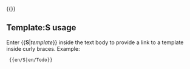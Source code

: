 &#123;{[[Template:{{{1}}}|{{{1}}}]]}}
<noinclude>
{{en/S|en/Template}}
==Template:S usage==
Enter <nowiki>{{</nowiki>'''S'''|''template''}} inside the text body to provide a link to a template inside curly braces. Example:

<pre> {{en/S|en/Todo}}</pre>
</noinclude>